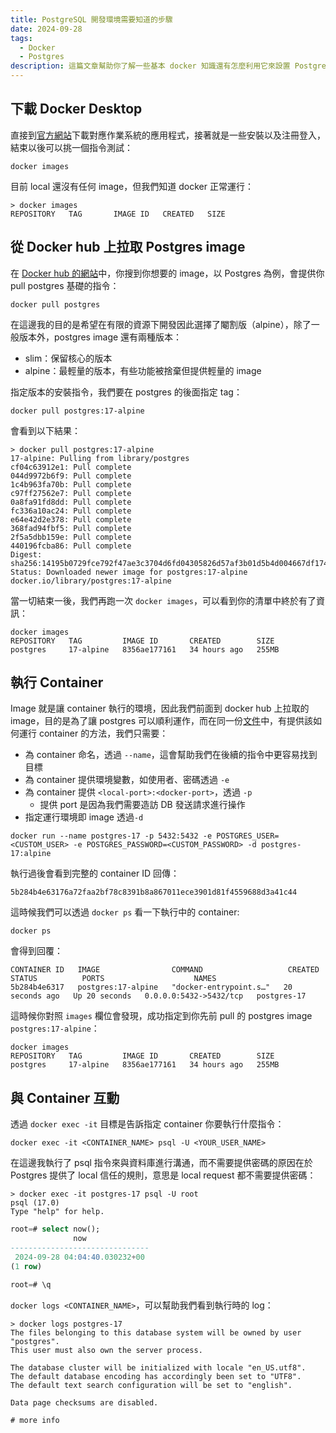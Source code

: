 ```yaml
---
title: PostgreSQL 開發環境需要知道的步驟
date: 2024-09-28
tags:
  - Docker
  - Postgres
description: 這篇文章幫助你了解一些基本 docker 知識還有怎麼利用它來設置 Postgres 環境
---
```

## 下載 Docker Desktop

直接到[官方網站](https://www.docker.com/products/docker-desktop/)下載對應作業系統的應用程式，接著就是一些安裝以及注冊登入，結束以後可以挑一個指令測試：

```shell
docker images
```

目前 local 還沒有任何 image，但我們知道 docker 正常運行：

```shell
> docker images
REPOSITORY   TAG       IMAGE ID   CREATED   SIZE
```

## 從 Docker hub 上拉取 Postgres image

在 [Docker hub 的網站](https://hub.docker.com/_/postgres)中，你搜到你想要的 image，以 Postgres 為例，會提供你 pull postgres 基礎的指令：

```shell
docker pull postgres
```

在這邊我的目的是希望在有限的資源下開發因此選擇了閹割版（alpine），除了一般版本外，postgres image 還有兩種版本：

- slim：保留核心的版本
- alpine：最輕量的版本，有些功能被捨棄但提供輕量的 image

指定版本的安裝指令，我們要在 postgres 的後面指定 tag：

```shell
docker pull postgres:17-alpine
```

會看到以下結果：

```shell
> docker pull postgres:17-alpine
17-alpine: Pulling from library/postgres
cf04c63912e1: Pull complete
044d9972b6f9: Pull complete
1c4b963fa70b: Pull complete
c97ff27562e7: Pull complete
0a8fa91fd8dd: Pull complete
fc336a10ac24: Pull complete
e64e42d2e378: Pull complete
368fad94fbf5: Pull complete
2f5a5dbb159e: Pull complete
440196fcba86: Pull complete
Digest: sha256:14195b0729fce792f47ae3c3704d6fd04305826d57af3b01d5b4d004667df174
Status: Downloaded newer image for postgres:17-alpine
docker.io/library/postgres:17-alpine
```

當一切結束一後，我們再跑一次 `docker images`，可以看到你的清單中終於有了資訊：

```shell
docker images
REPOSITORY   TAG         IMAGE ID       CREATED        SIZE
postgres     17-alpine   8356ae177161   34 hours ago   255MB
```

## 執行 Container

Image 就是讓 container 執行的環境，因此我們前面到 docker hub 上拉取的 image，目的是為了讓 postgres 可以順利運作，而在同一份[文件](https://hub.docker.com/_/postgres)中，有提供該如何運行 container 的方法，我們只需要：

- 為 container 命名，透過 `--name`，這會幫助我們在後續的指令中更容易找到目標
- 為 container 提供環境變數，如使用者、密碼透過 `-e`
- 為 container 提供 `<local-port>:<docker-port>`，透過 `-p`
	- 提供 port 是因為我們需要造訪 DB 發送請求進行操作
- 指定運行環境即 image 透過`-d`

```shell
docker run --name postgres-17 -p 5432:5432 -e POSTGRES_USER=<CUSTOM_USER> -e POSTGRES_PASSWORD=<CUSTOM_PASSWORD> -d postgres-17:alpine
```

執行過後會看到完整的 container ID 回傳：

```shell
5b284b4e63176a72faa2bf78c8391b8a867011ece3901d81f4559688d3a41c44
```

這時候我們可以透過 `docker ps` 看一下執行中的 container:

```shell
docker ps
```

會得到回覆：

```shell
CONTAINER ID   IMAGE                COMMAND                   CREATED          STATUS          PORTS                    NAMES
5b284b4e6317   postgres:17-alpine   "docker-entrypoint.s…"   20 seconds ago   Up 20 seconds   0.0.0.0:5432->5432/tcp   postgres-17
```

這時候你對照 `images` 欄位會發現，成功指定到你先前 pull 的 postgres image `postgres:17-alpine`：

```shell
docker images
REPOSITORY   TAG         IMAGE ID       CREATED        SIZE
postgres     17-alpine   8356ae177161   34 hours ago   255MB
```

## 與 Container 互動

透過 `docker exec -it` 目標是告訴指定 container 你要執行什麼指令：

```shell
docker exec -it <CONTAINER_NAME> psql -U <YOUR_USER_NAME>
```

在這邊我執行了 psql 指令來與資料庫進行溝通，而不需要提供密碼的原因在於 Postgres 提供了 local 信任的規則，意思是 local request 都不需要提供密碼：

```shell
> docker exec -it postgres-17 psql -U root
psql (17.0)
Type "help" for help.
```

```sql
root=# select now();
              now
-------------------------------
 2024-09-28 04:04:40.030232+00
(1 row)

root=# \q
```

`docker logs <CONTAINER_NAME>`，可以幫助我們看到執行時的 log：


```shell
> docker logs postgres-17
The files belonging to this database system will be owned by user "postgres".
This user must also own the server process.

The database cluster will be initialized with locale "en_US.utf8".
The default database encoding has accordingly been set to "UTF8".
The default text search configuration will be set to "english".

Data page checksums are disabled.

# more info
```